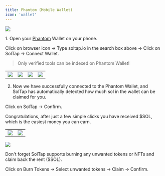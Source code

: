 ```yaml
---
title: Phantom (Mobile Wallet)
icon: 'wallet'
---
```


![](https://2619786285-files.gitbook.io/~/files/v0/b/gitbook-x-prod.appspot.com/o/spaces%2FM0pXZISmirZR5oaAIkSt%2Fuploads%2F3O9NHvxkhFYcdwvMFE8A%2F2.png?alt=media&token=8bfceeab-244d-4020-8dbd-a31b7edd5606)


1\. Open your [Phantom](https://phantom.com/) Wallet on your phone.

Click on browser icon -> Type soltap.io in the search box above -> Click on SolTap -> Connect Wallet.

> Only verified tools can be indexed on Phantom Wallet!


|  |  |  |  |
| --- | --- | --- | --- |
| ![](https://2619786285-files.gitbook.io/~/files/v0/b/gitbook-x-prod.appspot.com/o/spaces%2FM0pXZISmirZR5oaAIkSt%2Fuploads%2FoqPtW1IJNbKsOANaBSn6%2FDesign%20sem%20nome%20-%202025-09-23T222151.782.png?alt=media&token=0230e7a3-d698-4953-a64e-5764671b1d5d) | ![](https://2619786285-files.gitbook.io/~/files/v0/b/gitbook-x-prod.appspot.com/o/spaces%2FM0pXZISmirZR5oaAIkSt%2Fuploads%2FivbySG22UYP19hUBEpGz%2FDesign%20sem%20nome%20-%202025-09-23T223439.686.png?alt=media&token=da31a6dd-6c7c-4104-b7d2-417b2a904774) | ![](https://2619786285-files.gitbook.io/~/files/v0/b/gitbook-x-prod.appspot.com/o/spaces%2FM0pXZISmirZR5oaAIkSt%2Fuploads%2FZ9N4j8RPkeNWX8dAQCHU%2FDesign%20sem%20nome%20-%202025-09-23T223603.009.png?alt=media&token=12efc645-10e4-4c19-8ee3-dde66940c981) | ![](https://2619786285-files.gitbook.io/~/files/v0/b/gitbook-x-prod.appspot.com/o/spaces%2FM0pXZISmirZR5oaAIkSt%2Fuploads%2F2LbUCDqhxOvc3nVMYH7u%2FDesign%20sem%20nome%20-%202025-09-23T223656.100.png?alt=media&token=1919c966-a0a5-4e6e-9097-cf7768462c5e) |

2. Now we have successfully connected to the Phantom Wallet, and SolTap has automatically detected how much sol in the wallet can be claimed for you.&#x20;

Click on SolTap -> Confirm.

Congratulations, after just a few simple clicks you have received $SOL, which is the easiest money you can earn.

|  |  |
| --- | --- |
| ![](https://2619786285-files.gitbook.io/~/files/v0/b/gitbook-x-prod.appspot.com/o/spaces%2FM0pXZISmirZR5oaAIkSt%2Fuploads%2FU8WaqGA3Z8Mee77DjHO6%2FDesign%20sem%20nome%20-%202025-09-23T223755.676.png?alt=media&token=df96487f-f164-45a5-8082-2b05af6b63ba) | ![](https://2619786285-files.gitbook.io/~/files/v0/b/gitbook-x-prod.appspot.com/o/spaces%2FM0pXZISmirZR5oaAIkSt%2Fuploads%2FOoCDiU1HXY3FTQKnSMiN%2FDesign%20sem%20nome%20-%202025-09-23T223849.136.png?alt=media&token=15be19c8-4ce3-4866-99da-fe4d2dbe780e) |

![](https://2619786285-files.gitbook.io/~/files/v0/b/gitbook-x-prod.appspot.com/o/spaces%2FM0pXZISmirZR5oaAIkSt%2Fuploads%2FVfwRV6RvjkYcZYBiEP3q%2FDesign%20sem%20nome%20-%202025-09-23T223945.347.png?alt=media&token=67631ad7-c97c-4821-925c-b1a4c3b84781)


Don't forget SolTap supports burning any unwanted tokens or NFTs and claim back the rent ($SOL).

Click on Burn Tokens -> Select unwanted tokens -> Claim -> Confirm.